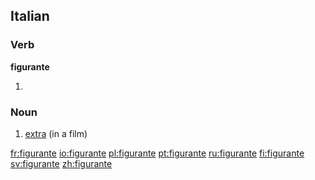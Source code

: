 ==Italian==

===Verb===
'''figurante'''

# {{present participle of|[[figurare#Italian|figurare]]|lang=Italian}}

===Noun===
{{it-noun|figurant|m|e|i}}

# [[extra]] (in a film)

[[fr:figurante]]
[[io:figurante]]
[[pl:figurante]]
[[pt:figurante]]
[[ru:figurante]]
[[fi:figurante]]
[[sv:figurante]]
[[zh:figurante]]